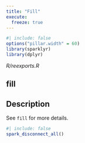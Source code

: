```yaml
---
title: "Fill"
execute:
  freeze: true
---
```


```r
#| include: false
options("pillar.width" = 60)
library(sparklyr) 
library(dplyr)
```

*R/reexports.R*

## fill

## Description
See `fill` for more details. 











```r
#| include: false
spark_disconnect_all()
```
